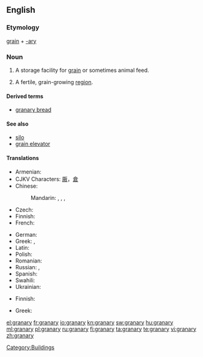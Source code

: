 {{wikipedia}}
==English==

===Etymology===
[[grain]] + [[-ary]]

===Noun===
{{en-noun|granaries|pl2=granarys}}

# {{agriculture}} A storage facility for [[grain]] or sometimes animal feed.
# {{figurative}} A fertile, grain-growing [[region]].

====Derived terms====
* [[granary bread]]

====See also====
* [[silo]]
* [[grain elevator]]

====Translations====
{{trans-top|storage facility}}
* Armenian: {{t+|hy|ամբար|tr=ambar}}
* CJKV Characters: [[厫]]，[[倉]]
* Chinese:
*: Mandarin: {{t-|cmn|筒倉|sc=Hani}}, {{t-|cmn|筒仓|tr=tǒngcāng|sc=Hani}}, {{t-|cmn|糧倉|sc=Hani}}, {{t-|cmn|粮仓|tr=liángcāng|sc=Hani}}
* Czech: {{t-|cs|sýpka|f}}
* Finnish: {{t-|fi|aitta}}
* French: {{t+|fr|grenier|m}}
{{trans-mid}}
* German: {{t|de|Kornhaus|n}}
* Greek: {{t+|el|σιταποθήκη|m|tr=sitapothíki}}, {{t+|el|σιτοβολώνας|m|tr=sitovolónas}}
* Latin: {{t|la|granarium}}
* Polish: {{t+|pl|spichlerz|m}}
* Romanian: {{t|ro|grânar}}
* Russian: {{t+|ru|амбар}},  {{t|ru|житница}}
* Spanish: {{t+|es|granero|m}}
* Swahili: {{t+|sw|ghala|xs=Swahili}}
* Ukrainian: {{t-|uk|шпіхлір|xs=Ukrainian}}
{{trans-bottom}}

{{trans-top|a fertile, grain-growing region}}
* Finnish: {{t-|fi|vilja-aitta}}
{{trans-mid}}
* Greek: {{t+|el|σιτοβολώνας|m|tr=sitovolónas}}
{{trans-bottom}}

[[Category:Buildings]]

[[el:granary]]
[[fr:granary]]
[[io:granary]]
[[kn:granary]]
[[sw:granary]]
[[hu:granary]]
[[ml:granary]]
[[pl:granary]]
[[ru:granary]]
[[fi:granary]]
[[ta:granary]]
[[te:granary]]
[[vi:granary]]
[[zh:granary]]